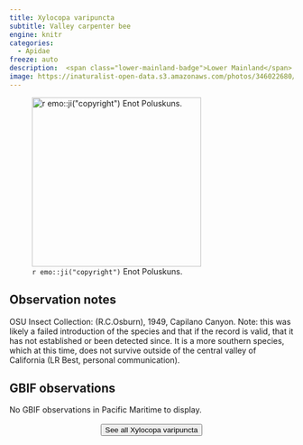 ```yaml
---
title: Xylocopa varipuncta
subtitle: Valley carpenter bee
engine: knitr
categories:
  - Apidae
freeze: auto
description:  <span class="lower-mainland-badge">Lower Mainland</span>
image: https://inaturalist-open-data.s3.amazonaws.com/photos/346022680/medium.jpeg
---
```

![`r emo::ji("copyright")` Enot Poluskuns.](https://inaturalist-open-data.s3.amazonaws.com/photos/346022680/medium.jpeg){height=300}

## Observation notes  
OSU Insect Collection: (R.C.Osburn), 1949, Capilano Canyon. Note: this was likely a failed introduction of the species and that if the record is valid, that it has not established or been detected since. It is a more southern species, which at this time, does not survive outside of the central valley of California (LR Best, personal communication).

## GBIF observations  
No GBIF observations in Pacific Maritime to display.
<br><br>
<center>


<a href="NA"><button type="button" class="btn btn-secondary">See all Xylocopa varipuncta <i class="fa-solid fa-arrow-up-right-from-square"></i> </button></a>
</center>
